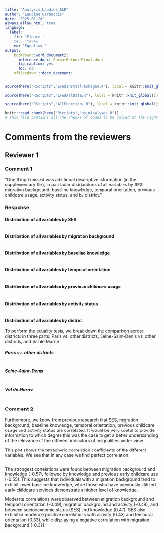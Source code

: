 ```yaml
---
title: "Analysis_Laudine_R&R"
author: "Laudine Carbuccia"
date: "2025-01-20"
always_allow_html: true
language:
  label:
    fig: 'Figure '
    tab: 'Table '
    eq: 'Equation '
output: 
    bookdown::word_document2: 
      reference_docx: FormatRefWordFinal.docx
      fig_caption: yes
      toc: no
    officedown::rdocx_document:
---
```



```r
source(here("RScripts","LoadInstallPackages.R"), local = knitr::knit_global())
```

```r
source(here("RScripts","LoadAllData.R"), local = knitr::knit_global())
```

```r
source(here("RScripts","AllFunctions.R"), local = knitr::knit_global())
```



```r
knitr::read_chunk(here("RScripts","MainAnalyses.R"))
# This file contains all the chunks of codes to be called at the right place in the Rmarkdown document
```

# Comments from the reviewers

## Reviewer 1

### Comment 1
"One thing I missed was additional descriptive information (in the supplementary file), in particular distributions of all variables by SES, migration background, baseline knowledge, temporal orientation, previous childcare usage, activity status, and by district."

### Response

#### Distribution of all variables by SES 
```r
```


#### Distribution of all variables by migration background
```r
```

#### Distribution of all variables by baseline knowledge
```r
```

#### Distribution of all variables by temporal orientation
```r
```

#### Distribution of all variables by previous childcare usage
```r
```

#### Distribution of all variables by activity status
```r
```

#### Distribution of all variables by district
To perform the equality tests, we break down the comparison across districts in three parts: Paris vs. other districts, Seine-Saint-Denis vs. other districts, and Val de Marne. 

##### Paris vs. other districts
```r
```

##### Seine-Saint-Denis
```r
```

##### Val de Marne
```r
```


### Comment 2

Furthermore, we know from previous research that SES, migration background, baseline knowledge, temporal orientation, previous childcare usage and activity status are correlated. It would be very useful to provide information to which degree this was the case to get a better understanding of the relevance of the different indicators of inequalities under view.

This plot shows the tetrachoric correlation coefficients of the different variables. We see that in any case we find perfect correlation.
```r
```

The strongest correlations were found between migration background and knowledge (-0.57), followed by knowledge and previous early childcare use (-0.55). This suggests that individuals with a migration background tend to exhibit lower baseline knowledge, while those who have previously utilized early childcare services demonstrate a higher level of knowledge.

Moderate correlations were observed between migration background and temporal orientation (-0.49), migration background and activity (-0.48), and between socioeconomic status (SES) and knowledge (0.47). SES also exhibited moderate positive correlations with activity (0.43) and temporal orientation (0.33), while displaying a negative correlation with migration background (-0.32).